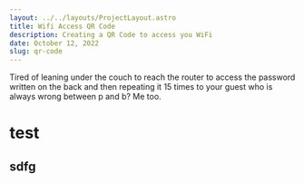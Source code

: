 ```yaml
---
layout: ../../layouts/ProjectLayout.astro
title: Wifi Access QR Code
description: Creating a QR Code to access you WiFi
date: October 12, 2022
slug: qr-code
---
```


Tired of leaning under the couch to reach the router to access the password written on the back and then repeating it 15 times to your guest who is always wrong between p and b? Me too.

# test

## sdfg
